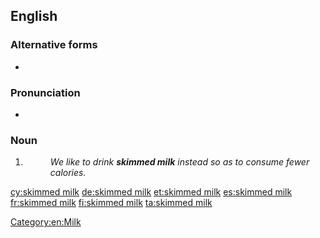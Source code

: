 ==English==

===Alternative forms===
* {{l|en|skim milk}} {{qualifier|US|Australia}}

===Pronunciation===
* {{rhymes|ɪlk|lang=en}}

===Noun===
{{en-noun|head=[[skimmed]] [[milk]]|-}}

# {{standard form of|skim milk|from=British|lang=en}}
#: ''We like to drink '''skimmed milk''' instead so as to consume fewer calories.''

[[Category:en:Milk]]

[[cy:skimmed milk]]
[[de:skimmed milk]]
[[et:skimmed milk]]
[[es:skimmed milk]]
[[fr:skimmed milk]]
[[fi:skimmed milk]]
[[ta:skimmed milk]]